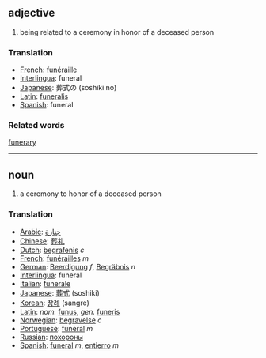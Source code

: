 == adjective ==
# being related to a ceremony in honor of a deceased person

=== Translation ===
*[[French]]: [[funéraille]]
*[[Interlingua]]: funeral
*[[Japanese]]: 葬式の (soshiki no)
*[[Latin]]: [[funeralis]]
*[[Spanish]]: funeral

=== Related words ===
[[funerary]]
----

== noun ==
# a ceremony to honor of a deceased person

=== Translation ===
*[[Arabic]]: [[جنازة]]
*[[Chinese]]: [[葬礼]]
*[[Dutch]]: [[begrafenis]] ''c''
*[[French]]: [[funérailles]] ''m''
*[[German]]: [[Beerdigung]] ''f'', [[Begräbnis]] ''n''
*[[Interlingua]]: funeral
*[[Italian]]: [[funerale]]
*[[Japanese]]: [[葬式]] (soshiki)
*[[Korean]]: [[장례]] (sangre)
*[[Latin]]: ''nom.'' [[funus]], ''gen.'' [[funeris]]
*[[Norwegian]]: [[begravelse]] ''c''
*[[Portuguese]]: [[funeral]] ''m''
*[[Russian]]: [[похороны]]
*[[Spanish]]: [[funeral]] ''m'', [[entierro]] ''m''